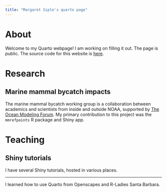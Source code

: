 ```yaml
---
title: "Margaret Siple's quarto page"
---
```


# About

Welcome to my Quarto webpage! I am working on filling it out. The page is public. The source code for this website is [here](https://github.com/MargaretSiple-NOAA/siple-quarto). 

# Research

## Marine mammal bycatch impacts
The marine mammal bycatch working group is a collaboration between academics and scientists from inside and outside NOAA, supported by [The Ocean Modeling Forum](https://oceanmodelingforum.org/). My primary contribution to this project was the `mmrefpoints` R package and Shiny app.

# Teaching

## Shiny tutorials
I have several Shiny tutorials, hosted in various places. 



---
I learned how to use Quarto from Openscapes and R-Ladies Santa Barbara.
